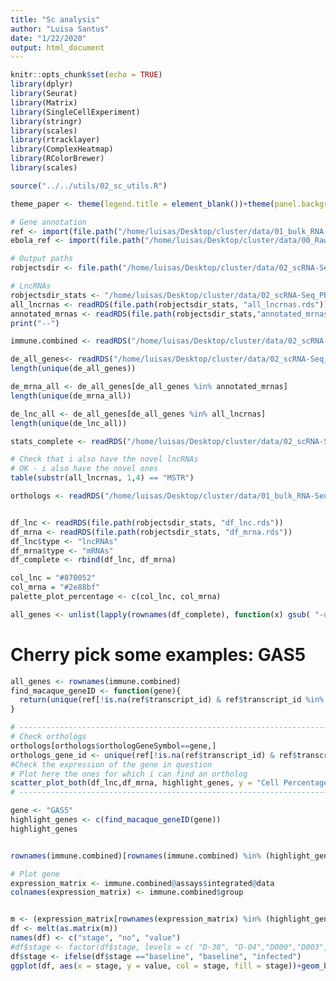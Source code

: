 ```yaml
---
title: "Sc analysis"
author: "Luisa Santus"
date: "1/22/2020"
output: html_document
---
```


```r
knitr::opts_chunk$set(echo = TRUE)
library(dplyr)
library(Seurat)
library(Matrix)
library(SingleCellExperiment)
library(stringr)
library(scales)
library(rtracklayer)
library(ComplexHeatmap)
library(RColorBrewer)
library(scales)

source("../../utils/02_sc_utils.R")

theme_paper <- theme(legend.title = element_blank())+theme(panel.background = element_rect(fill = "white", colour = "white"))+theme(panel.background = element_rect(fill = "white", colour = "grey50"))+theme(axis.text = element_text(size = 18), axis.title = element_text(size = 20), legend.text = element_text(size = 18))

# Gene annotation 
ref <- import(file.path("/home/luisas/Desktop/cluster/data/01_bulk_RNA-Seq_lncRNAs_annotation/03_novel_lncRNAs_list/rheMac10_EBOV_and_novel_genenames.gtf"))
ebola_ref <- import(file.path("/home/luisas/Desktop/cluster/data/00_RawData/pardis_shared_data/sabeti-txnomics/shared-resources/HISAT2/EBOV-Kikwit/KU182905.1.gtf"))

# Output paths
robjectsdir <- file.path("/home/luisas/Desktop/cluster/data/02_scRNA-Seq_PBMCs/01_scRNA-Seq_inVivo_rhemac10/05_RObjects/04_DE/")

# LncRNAs
robjectsdir_stats <- "/home/luisas/Desktop/cluster/data/02_scRNA-Seq_PBMCs/01_scRNA-Seq_inVivo_rhemac10/05_RObjects/05_stats/"
all_lncrnas <- readRDS(file.path(robjectsdir_stats, "all_lncrnas.rds"))
annotated_mrnas <- readRDS(file.path(robjectsdir_stats,"annotated_mrnas.rds"))
print("--")

immune.combined <- readRDS("/home/luisas/Desktop/cluster/data/02_scRNA-Seq_PBMCs/01_scRNA-Seq_inVivo_rhemac10/05_RObjects/03_prep/03_immune.combined.ready.rds")

de_all_genes<- readRDS("/home/luisas/Desktop/cluster/data/02_scRNA-Seq_PBMCs/01_scRNA-Seq_inVivo_rhemac10/05_RObjects/04_DE/de_all_genes.rds")
length(unique(de_all_genes))

de_mrna_all <- de_all_genes[de_all_genes %in% annotated_mrnas]
length(unique(de_mrna_all))

de_lnc_all <- de_all_genes[de_all_genes %in% all_lncrnas]
length(unique(de_lnc_all))

stats_complete <- readRDS("/home/luisas/Desktop/cluster/data/02_scRNA-Seq_PBMCs/01_scRNA-Seq_inVivo_rhemac10/05_RObjects/04_DE/stats_complete.rds")

# Check that i also have the novel lncRNAs
# OK - i also have the novel ones
table(substr(all_lncrnas, 1,4) == "MSTR")

orthologs <- readRDS("/home/luisas/Desktop/cluster/data/01_bulk_RNA-Seq_lncRNAs_annotation/05_orthologs/orthologs.rds")


df_lnc <- readRDS(file.path(robjectsdir_stats, "df_lnc.rds"))
df_mrna <- readRDS(file.path(robjectsdir_stats, "df_mrna.rds"))
df_lnc$type <- "lncRNAs"
df_mrna$type <- "mRNAs"
df_complete <- rbind(df_lnc, df_mrna)

col_lnc = "#870052"
col_mrna = "#2e88bf"
palette_plot_percentage <- c(col_lnc, col_mrna)

all_genes <- unlist(lapply(rownames(df_complete), function(x) gsub( "-unknown", "",x)))
```

# Cherry pick some examples: GAS5

```r

all_genes <- rownames(immune.combined)
find_macaque_geneID <- function(gene){
  return(unique(ref[!is.na(ref$transcript_id) & ref$transcript_id %in% orthologs[orthologs$orthologGeneSymbol==gene,]$lnc,]$gene_name))
}

# --------------------------------------------------------------------------------------------------
# Check orthologs
orthologs[orthologs$orthologGeneSymbol==gene,]
orthologs_gene_id <- unique(ref[!is.na(ref$transcript_id) & ref$transcript_id %in% orthologs$lnc,]$gene_id)
#Check the expression of the gene in question 
# Plot here the ones for which i can find an ortholog
scatter_plot_both(df_lnc,df_mrna, highlight_genes, y = "Cell Percentage", type = "Median",palette = palette_plot_percentage)
# --------------------------------------------------------------------------------------------------
```


```r
gene <- "GAS5"
highlight_genes <- c(find_macaque_geneID(gene))
highlight_genes


rownames(immune.combined)[rownames(immune.combined) %in% (highlight_genes)] %in% de_all_genes

# Plot gene 
expression_matrix <- immune.combined@assays$integrated@data
colnames(expression_matrix) <- immune.combined$group


m <- (expression_matrix[rownames(expression_matrix) %in% (highlight_genes),])
df <- melt(as.matrix(m))
names(df) <- c("stage", "no", "value")
#df$stage <- factor(df$stage, levels = c( "D-30", "D-04","D000","D003","D004","D005","D006","D007","D008"))
df$stage <- ifelse(df$stage =="baseline", "baseline", "infected")
ggplot(df, aes(x = stage, y = value, col = stage, fill = stage))+geom_boxplot(alpha = 0.5, binaxis='y',stackdir='center', dotsize = 0.1)+theme_paper




```







